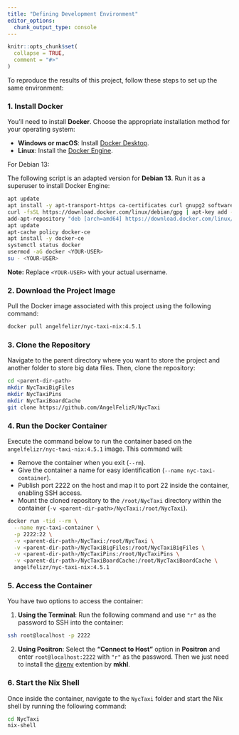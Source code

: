 ```yaml
---
title: "Defining Development Environment"
editor_options: 
  chunk_output_type: console
---
```


```r
knitr::opts_chunk$set(
  collapse = TRUE,
  comment = "#>"
)
```

To reproduce the results of this project, follow these steps to set up the same environment:

### 1. Install Docker

You'll need to install **Docker**. Choose the appropriate installation method for your operating system:

  * **Windows or macOS**: Install [Docker Desktop](https://www.docker.com/products/docker-desktop/).
  * **Linux**: Install the [Docker Engine](https://docs.docker.com/engine/install/).

For Debian 13:

The following script is an adapted version for **Debian 13**. Run it as a superuser to install Docker Engine:

```bash
apt update
apt install -y apt-transport-https ca-certificates curl gnupg2 software-properties-common
curl -fsSL https://download.docker.com/linux/debian/gpg | apt-key add -
add-apt-repository "deb [arch=amd64] https://download.docker.com/linux/debian trixie stable"
apt update
apt-cache policy docker-ce
apt install -y docker-ce
systemctl status docker
usermod -aG docker <YOUR-USER>
su - <YOUR-USER>
```

**Note:** Replace `<YOUR-USER>` with your actual username.


### 2. Download the Project Image

Pull the Docker image associated with this project using the following command:

```bash
docker pull angelfelizr/nyc-taxi-nix:4.5.1
```

### 3. Clone the Repository

Navigate to the parent directory where you want to store the project and another folder to store big data files. Then, clone the repository:

```bash
cd <parent-dir-path>
mkdir NycTaxiBigFiles
mkdir NycTaxiPins
mkdir NycTaxiBoardCache
git clone https://github.com/AngelFelizR/NycTaxi
```

### 4. Run the Docker Container

Execute the command below to run the container based on the `angelfelizr/nyc-taxi-nix:4.5.1` image. This command will:

  * Remove the container when you exit (`--rm`).
  * Give the container a name for easy identification (`--name nyc-taxi-container`).
  * Publish port 2222 on the host and map it to port 22 inside the container, enabling SSH access.
  * Mount the cloned repository to the `/root/NycTaxi` directory within the container (`-v <parent-dir-path>/NycTaxi:/root/NycTaxi`).


```bash
docker run -tid --rm \
  --name nyc-taxi-container \
  -p 2222:22 \
  -v <parent-dir-path>/NycTaxi:/root/NycTaxi \
  -v <parent-dir-path>/NycTaxiBigFiles:/root/NycTaxiBigFiles \
  -v <parent-dir-path>/NycTaxiPins:/root/NycTaxiPins \
  -v <parent-dir-path>/NycTaxiBoardCache:/root/NycTaxiBoardCache \
  angelfelizr/nyc-taxi-nix:4.5.1
```

### 5. Access the Container

You have two options to access the container:

1.  **Using the Terminal**: Run the following command and use `"r"` as the password to SSH into the container:

```bash
ssh root@localhost -p 2222
```

2.  **Using Positron**: Select the **"Connect to Host"** option in **Positron** and enter `root@localhost:2222` with `"r"` as the password. Then we just need to install the [direnv](https://open-vsx.org/vscode/item?itemName=mkhl.direnv) extention by **mkhl**.


### 6. Start the Nix Shell

Once inside the container, navigate to the `NycTaxi` folder and start the Nix shell by running the following command:

```bash
cd NycTaxi
nix-shell
```